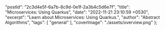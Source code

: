   "postId": "2c3d4e5f-6a7b-8c9d-0e1f-2a3b4c5d6e7f",
  "title": "Microservices: Using Quarkus",
  "date": "2022-11-21 23:10:59 +0530",
  "excerpt": "Learn about Microservices: Using Quarkus.",
  "author": "Abstract Algorithms",
  "tags": [
    "general"
  ],
  "coverImage": "./assets/overview.png"
};


